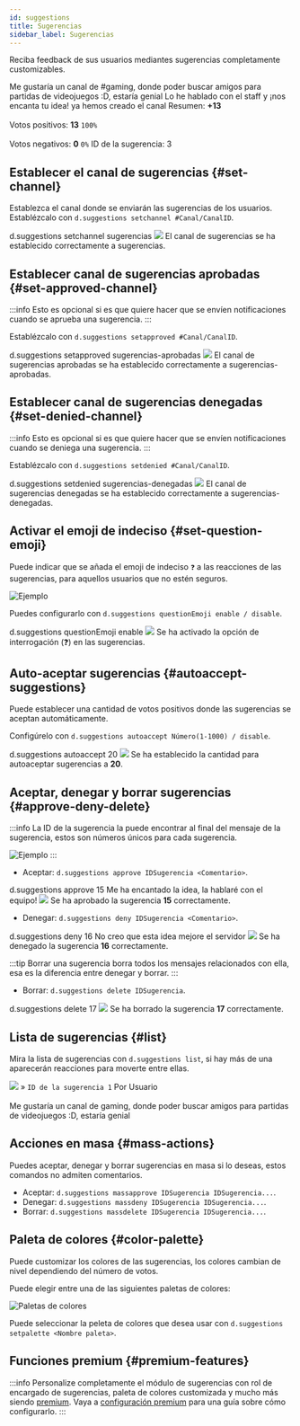 ---
id: suggestions
title: Sugerencias
sidebar_label: Sugerencias
---

Reciba feedback de sus usuarios mediantes sugerencias completamente customizables.

<DiscordMessages>
  <discord-message author="D-Safe" avatar="https://i.imgur.com/FFBgOWE.png" bot='true' verified='true'>
      <discord-embed slot="embeds" author-image="https://cdn.discordapp.com/embed/avatars/4.png" author-name="Usuario#0000" color="#a9eda4" timestamp="12/01/2020">
                            Me gustaría un canal de #gaming, donde poder buscar amigos para partidas de videojuegos :D, estaría genial
        <discord-embed-fields slot="fields">
        <discord-embed-field field-title="Comentario del staff" inline="1" inline-index="1">Lo he hablado con el staff y ¡nos encanta tu idea! ya hemos creado el canal
        </discord-embed-field>
        <discord-embed-field field-title="Estadísticas" inline="2" inline-index="2">
                                    Resumen: <b>+13</b><br></br>
                                    Votos positivos: <b>13</b> <code>100%</code><br></br>
                                    Votos negativos: <b>0</b> <code>0%</code>
        </discord-embed-field>
        </discord-embed-fields>
        <span slot="footer">ID de la sugerencia: 3</span>
      </discord-embed>
      </discord-message>
</DiscordMessages>

## Establecer el canal de sugerencias {#set-channel}
Establezca el canal donde se enviarán las sugerencias de los usuarios.
Establézcalo con `d.suggestions setchannel #Canal/CanalID`.

<DiscordMessages>
  <DiscordMessage author="Usuario" avatar="https://cdn.discordapp.com/embed/avatars/4.png">d.suggestions setchannel <discord-mention type="channel">sugerencias</discord-mention></DiscordMessage>
  <discord-message author="D-Safe" avatar="https://i.imgur.com/FFBgOWE.png" bot='true' verified='true'><img className="discord-emoji" src="https://cdn.discordapp.com/emojis/847563585025474643.png?v=1"></img> El canal de sugerencias se ha establecido correctamente a <discord-mention type="channel">sugerencias</discord-mention>.</discord-message>
</DiscordMessages>

## Establecer canal de sugerencias aprobadas {#set-approved-channel}
:::info
Esto es opcional si es que quiere hacer que se envíen notificaciones cuando se aprueba una sugerencia.
:::

Establézcalo  con `d.suggestions setapproved #Canal/CanalID`.

<DiscordMessages>
  <DiscordMessage author="Usuario" avatar="https://cdn.discordapp.com/embed/avatars/4.png">d.suggestions setapproved <discord-mention type="channel">sugerencias-aprobadas</discord-mention></DiscordMessage>
  <discord-message author="D-Safe" avatar="https://i.imgur.com/FFBgOWE.png" bot='true' verified='true'><img className="discord-emoji" src="https://cdn.discordapp.com/emojis/847563585025474643.png?v=1"></img> El canal de sugerencias aprobadas se ha establecido correctamente a <discord-mention type="channel">sugerencias-aprobadas</discord-mention>.</discord-message>
</DiscordMessages>

## Establecer canal de sugerencias denegadas {#set-denied-channel}
:::info
Esto es opcional si es que quiere hacer que se envíen notificaciones cuando se deniega una sugerencia.
:::

Establézcalo con `d.suggestions setdenied #Canal/CanalID`.

<DiscordMessages>
  <DiscordMessage author="Usuario" avatar="https://cdn.discordapp.com/embed/avatars/4.png">d.suggestions setdenied <discord-mention type="channel">sugerencias-denegadas</discord-mention></DiscordMessage>
  <discord-message author="D-Safe" avatar="https://i.imgur.com/FFBgOWE.png" bot='true' verified='true'><img className="discord-emoji" src="https://cdn.discordapp.com/emojis/847563585025474643.png?v=1"></img> El canal de sugerencias denegadas se ha establecido correctamente a <discord-mention type="channel">sugerencias-denegadas</discord-mention>.</discord-message>
</DiscordMessages>

## Activar el emoji de indeciso {#set-question-emoji}
Puede indicar que se añada el emoji de indeciso `❓` a las reacciones de las sugerencias, para aquellos usuarios que no estén seguros.

![Ejemplo](https://i.imgur.com/ARFrHal.png)

Puedes configurarlo con `d.suggestions questionEmoji enable / disable`.

<DiscordMessages>
  <DiscordMessage author="Usuario" avatar="https://cdn.discordapp.com/embed/avatars/4.png">d.suggestions questionEmoji enable</DiscordMessage>
  <discord-message author="D-Safe" avatar="https://i.imgur.com/FFBgOWE.png" bot='true' verified='true'><img className="discord-emoji" src="https://cdn.discordapp.com/emojis/847563585025474643.png?v=1"></img> Se ha activado la opción de interrogación (❓) en las sugerencias.</discord-message>
</DiscordMessages>

## Auto-aceptar sugerencias {#autoaccept-suggestions}
Puede establecer una cantidad de votos positivos donde las sugerencias se aceptan automáticamente.

Configúrelo con `d.suggestions autoaccept Número(1-1000) / disable`.

<DiscordMessages>
  <DiscordMessage author="Usuario" avatar="https://cdn.discordapp.com/embed/avatars/4.png">d.suggestions autoaccept 20</DiscordMessage>
  <discord-message author="D-Safe" avatar="https://i.imgur.com/FFBgOWE.png" bot='true' verified='true'><img className="discord-emoji" src="https://cdn.discordapp.com/emojis/847563585025474643.png?v=1"></img> Se ha establecido la cantidad para autoaceptar sugerencias a <b>20</b>.</discord-message>
</DiscordMessages>

## Aceptar, denegar y borrar sugerencias {#approve-deny-delete}
:::info
La ID de la sugerencia la puede encontrar al final del mensaje de la sugerencia, estos son números únicos para cada sugerencia.

![Ejemplo](https://i.imgur.com/y0wOy7i.png)
:::

* Aceptar: `d.suggestions approve IDSugerencia <Comentario>`.

<DiscordMessages>
  <DiscordMessage author="Usuario" avatar="https://cdn.discordapp.com/embed/avatars/4.png">d.suggestions approve 15 Me ha encantado la idea, la hablaré con el equipo!</DiscordMessage>
  <discord-message author="D-Safe" avatar="https://i.imgur.com/FFBgOWE.png" bot='true' verified='true'><img className="discord-emoji" src="https://cdn.discordapp.com/emojis/847563585025474643.png?v=1"></img> Se ha aprobado la sugerencia <b>15</b> correctamente.</discord-message>
</DiscordMessages>


* Denegar: `d.suggestions deny IDSugerencia <Comentario>`.

<DiscordMessages>
  <DiscordMessage author="Usuario" avatar="https://cdn.discordapp.com/embed/avatars/4.png">d.suggestions deny 16 No creo que esta idea mejore el servidor</DiscordMessage>
  <discord-message author="D-Safe" avatar="https://i.imgur.com/FFBgOWE.png" bot='true' verified='true'><img className="discord-emoji" src="https://cdn.discordapp.com/emojis/847563585025474643.png?v=1"></img> Se ha denegado la sugerencia <b>16</b> correctamente.</discord-message>
</DiscordMessages>


:::tip
Borrar una sugerencia borra todos los mensajes relacionados con ella, esa es la diferencia entre denegar y borrar.
:::

* Borrar: `d.suggestions delete IDSugerencia`.

<DiscordMessages>
  <DiscordMessage author="Usuario" avatar="https://cdn.discordapp.com/embed/avatars/4.png">d.suggestions delete 17</DiscordMessage>
  <discord-message author="D-Safe" avatar="https://i.imgur.com/FFBgOWE.png" bot='true' verified='true'><img className="discord-emoji" src="https://cdn.discordapp.com/emojis/847563585025474643.png?v=1"></img> Se ha borrado la sugerencia <b>17</b> correctamente.</discord-message>
</DiscordMessages>


## Lista de sugerencias {#list}
Mira la lista de sugerencias con `d.suggestions list`, si hay más de una aparecerán reacciones para moverte entre ellas.

<DiscordMessages>
  <discord-message author="D-Safe" avatar="https://i.imgur.com/FFBgOWE.png" bot='true' verified='true'>
      <discord-embed slot="embeds" color="#5865F2" timestamp="12/01/2020" embed-title="Sugerencias pendientes" thumbnail="https://i.imgur.com/sdtCxV3.png">
        <img className="discord-emoji" src="https://cdn.discordapp.com/emojis/779658830421557290.png?v=1"></img> » <code>ID de la sugerencia 1</code> Por <discord-mention type="user">Usuario</discord-mention><br></br>Me gustaría un canal de <discord-mention type="channel">gaming</discord-mention>, donde poder buscar amigos para partidas de videojuegos :D, estaría genial
      </discord-embed>
      </discord-message>
</DiscordMessages>

## Acciones en masa {#mass-actions}
Puedes aceptar, denegar y borrar sugerencias en masa si lo deseas, estos comandos no admiten comentarios.

* Aceptar: `d.suggestions massapprove IDSugerencia IDSugerencia...`.
* Denegar: `d.suggestions massdeny IDSugerencia IDSugerencia...`.
* Borrar: `d.suggestions massdelete IDSugerencia IDSugerencia...`.

## Paleta de colores {#color-palette}
Puede customizar los colores de las sugerencias, los colores cambian de nivel dependiendo del número de votos.

Puede elegir entre una de las siguientes paletas de colores:

![Paletas de colores](https://i.imgur.com/e0wPvwV.png)

Puede seleccionar la peleta de colores que desea usar con `d.suggestions setpalette <Nombre paleta>`.

## Funciones premium {#premium-features}
:::info
Personalize completamente el módulo de sugerencias con rol de encargado de sugerencias, paleta de colores customizada y mucho más siendo [premium](../premium/).
Vaya a [configuración premium](../premium/#suggestions) para una guía sobre cómo configurarlo.
:::
